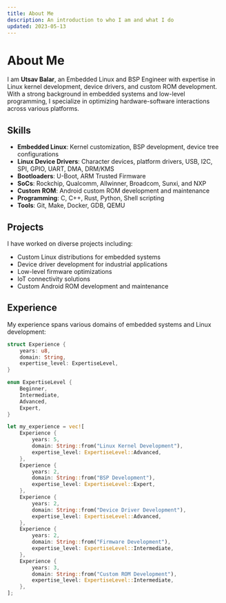 ```yaml
---
title: About Me
description: An introduction to who I am and what I do
updated: 2023-05-13
---
```


# About Me

I am **Utsav Balar**, an Embedded Linux and BSP Engineer with expertise in Linux kernel development, device drivers, and custom ROM development. With a strong background in embedded systems and low-level programming, I specialize in optimizing hardware-software interactions across various platforms.

## Skills

- **Embedded Linux**: Kernel customization, BSP development, device tree configurations
- **Linux Device Drivers**: Character devices, platform drivers, USB, I2C, SPI, GPIO, UART, DMA, DRM/KMS
- **Bootloaders**: U-Boot, ARM Trusted Firmware
- **SoCs**: Rockchip, Qualcomm, Allwinner, Broadcom, Sunxi, and NXP
- **Custom ROM**: Android custom ROM development and maintenance
- **Programming**: C, C++, Rust, Python, Shell scripting
- **Tools**: Git, Make, Docker, GDB, QEMU

## Projects

I have worked on diverse projects including:

- Custom Linux distributions for embedded systems
- Device driver development for industrial applications
- Low-level firmware optimizations
- IoT connectivity solutions
- Custom Android ROM development and maintenance

## Experience

My experience spans various domains of embedded systems and Linux development:

```rust
struct Experience {
    years: u8,
    domain: String,
    expertise_level: ExpertiseLevel,
}

enum ExpertiseLevel {
    Beginner,
    Intermediate,
    Advanced,
    Expert,
}

let my_experience = vec![
    Experience {
        years: 5,
        domain: String::from("Linux Kernel Development"),
        expertise_level: ExpertiseLevel::Advanced,
    },
    Experience {
        years: 2,
        domain: String::from("BSP Development"),
        expertise_level: ExpertiseLevel::Expert,
    },
    Experience {
        years: 2,
        domain: String::from("Device Driver Development"),
        expertise_level: ExpertiseLevel::Advanced,
    },
    Experience {
        years: 2,
        domain: String::from("Firmware Development"),
        expertise_level: ExpertiseLevel::Intermediate,
    },
    Experience {
        years: 3,
        domain: String::from("Custom ROM Development"),
        expertise_level: ExpertiseLevel::Intermediate,
    },
];
